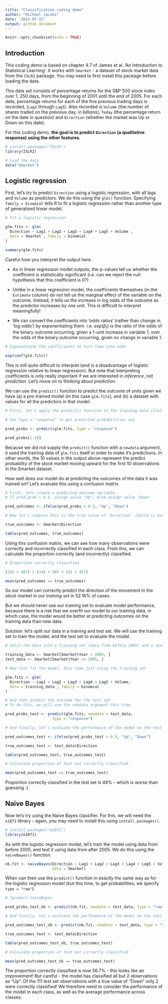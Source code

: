 ```yaml
---
title: "Classification coding demo"
author: "Michael Jacobs"
date: '2023-07-15'
output: github_document
---
```


```r
knitr::opts_chunk$set(echo = TRUE)
```

## Introduction

This coding demo is based on chapter 4.7 of James et al. 'An Introduction to Statistical Learning'. It works with `Smarket` - a dataset of stock market data from the `ISLR2` package. You may need to first install this package before loading the data.

This data set consists of percentage returns for the S&P 500 stock index over 1, 250 days, from the beginning of 2001 until the end of 2005. For each date, percentage returns for each of the five previous trading days is recorded, (`Lag1` through `Lag5`). Also recorded is `Volume` (the number of shares traded on the previous day, in billions), `Today` (the percentage return on the date in question) and `Direction` (whether the market was Up or Down on this date).

For this coding demo, **the goal is to predict `Direction` (a qualitative response) using the other features.**

```r

# install.packages("ISLR2")
library(ISLR2)

# Load the data
data("Smarket")

```

## Logistic regression

First, let's try to predict `Direction` using a logistic regression, with all lags and `Volume` as predictors. We do this using the `glm()` function. Specifying `family = binomial` tells R to fit a logistic regression rather than another type of generalised linear model.

```r

# Fit a logistic regression

glm.fits <- glm(
  Direction ~ Lag1 + Lag2 + Lag3 + Lag4 + Lag5 + Volume ,
  data = Smarket , family = binomial
)

summary(glm.fits)

```

Careful how you interpret the output here.

- As in linear regression model outputs, the p-values tell us whether the coefficient is statistically significant (i.e. can we reject the null hypothesis that this coefficient is 0?)

- Unlike in a linear regression model, the coefficients themselves (in the `Estimate` column) do not tell us the marginal effect of the variable on the outcome. Instead, it tells us the increase in log odds of the outcome as the predictor increases by one unit. This is difficult to interpret meaningfully!

- We can convert the coefficients into 'odds ratios' (rather than change in 'log odds') by exponentiating them. i.e. $exp(\beta_1)$ is the ratio of the odds of the binary outcome occurring, given a 1-unit increase in variable 1, over the odds of the binary outcome occurring, given no change in variable 1.

```r

# Exponentiate the coefficients to turn them into odds

exp(coef(glm.fits))

```

This is still quite difficult to interpret (and is a disadvantage of logistic regression relative to linear regression). But note that interpreting coefficients is only really important if we are interested in *inference*, not *prediction*. Let's move on to thinking about *prediction*.

We can use the `predict()` function to predict the outcome of units given we have (a) a pre-trained model (in this case `glm.fits`); and (b) a dataset with values for all the predictors in that model.

```r

# First, let's apply the predict() function to the training data itself

# Set type = "response" to get predicted probabilities out

pred_probs <- predict(glm.fits, type = "response")

pred_probs[1:10]

```

Because we did not supply the `predict()` function with a `newdata` argument, it used the training data of `glm.fits` itself in order to make it's predictions. In other words, the 10 values in the output above represent the predict probability of the stock market moving upward for the first 10 observations in the Smarket dataset.

How well does our model do at predicting the outcomes of the data it was trained on? Let's evaluate this using a confusion matrix

```r

# First, lets create a predicted outcome variable
# If pred_prob > 0.5, assign value "Up", else assign value "Down"

pred_outcomes <- ifelse(pred_probs > 0.5, "Up", "Down")

# Now let's compare this to the true value of `Direction` (which is known in the training data)

true_outcomes <- Smarket$Direction

table(pred_outcomes, true_outcomes)


```

Using this confusion matrix, we can see how many observations were correctly and incorrectly classified in each class. From this, we can calculate the proportion correctly (and incorrectly) classified.

```r

# Proportion correctly classified

(145 + 507) / (145 + 507 + 141 + 457)

mean(pred_outcomes == true_outcomes)

```

So our model can correctly predict the direction of the movement in the stock market *in our training set* in 52.16% of cases.

But we should never use our training set to evaluate model performance, because there is a risk that we overfit our model to our training data, in which case, the model would be better at predicting outcomes on the training data than new data.

Solution: let's split our data in a training and test set. We will use the training set to train the model, and the test set to evaluate the model.

```r

# Split the data into a training set (data from before 2005) and a test set (data from after 2005)

training_data <- Smarket[Smarket$Year < 2005, ]
test_data <- Smarket[Smarket$Year >= 2005, ]

# Now lets fit the model, this time just using the training set

glm.fits <- glm(
  Direction ~ Lag1 + Lag2 + Lag3 + Lag4 + Lag5 + Volume,
  data = training_data , family = binomial
)

# And then predict the outcome for the test set
# To do this, we will use the newdata argument this time

pred_probs_test <- predict(glm.fits, newdata = test_data,
                     type = "response")

# And finally, let's evaluate the performance of the model on the test set

pred_outcomes_test <- ifelse(pred_probs_test > 0.5, "Up", "Down")

true_outcomes_test <- test_data$Direction

table(pred_outcomes_test, true_outcomes_test)

# Calculate proportion of test set correctly classified

mean(pred_outcomes_test == true_outcomes_test)


```

Proportion correctly classified in the test set is 48% - which is worse than guessing :(

## Naive Bayes

Now let's try using the Naive Bayes classifier. For this, we will need the `e1071` library - again, you may need to install this using `install.packages()`.

```r

# install.packages("e1071")
library(e1071)

```

As with the logistic regression model, let's train the model using data from before 2005, and test it using data from after 2005. We do this using the `naiveBayes()` function.

```r

nb.fit <- naiveBayes(Direction ~ Lag1 + Lag2 + Lag3 + Lag4 + Lag5 + Volume,
                     data = Smarket)

```


When can then use the `predict()` function in exactly the same way as for the logistic regression model (but this time, to get probabilities, we specify `type = "raw"`).

```r

# ?predict.naiveBayes

pred_probs_test_nb <- predict(nb.fit, newdata = test_data, type = "raw")

# And finally, let's evaluate the performance of the model on the test set

pred_outcomes_test_nb <- predict(nb.fit, newdata = test_data, type = "class")

true_outcomes_test <- test_data$Direction

table(pred_outcomes_test_nb, true_outcomes_test)

# Calculate proportion of test set correctly classified

mean(pred_outcomes_test_nb == true_outcomes_test)


```

The proportion correctly classified is now 56.7% - this looks like an improvement! But careful - the model has classified all but 2 observations as "Up". Of the 111 test set observations with a true value of "Down" only 2 were correctly classified! We therefore need to consider the performance of the model in each class, as well as the average performance across classes.



